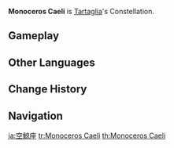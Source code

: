 {{Constellation Overview Infobox
|title     = Monoceros Caeli
|character = Tartaglia
|meaning   = Celestial Narwhal
}}
'''Monoceros Caeli''' is [[Tartaglia]]'s Constellation.

==Gameplay==
{{Constellation Table|Tartaglia}}

==Other Languages==
{{Other Languages
|en      = Monoceros Caeli
|en_lang = la
|en_tl   = Celestial Narwhal
|zhs     = 鲸天座
|zhs_rm  = Jīng Tiān Zuò
|zht     = 鯨天座
|zht_rm  = Jīng Tiān Zuò
|zh_tl   = Whale Sky Constellation
|ja      = 空鯨座
|ja_rm   = Kuugei-za
|ja_tl   = Sky Whale Constellation
|ko      = 경천자리
|ko_rm   = Gyeongcheon-jari
|ko_tl   = Sky-Whale Constellation
|es      = Monoceros Caeli
|fr      = Monoceros Caeli
|ru      = Небесный Кит
|ru_tl   = Heavenly Whale
|th      = Monoceros Caeli
|vi      = Kình Thiên
|vi_tl   = 
|de      = Monoceros Caeli
|id      = Monoceros Caeli
|pt      = Monoceros Caeli
|tr      = Göklerdeki Tekboynuz
|tr_tl   = 
|it      = Monoceros Caeli
}}

==Change History==
{{Change History|1.1}}

==Navigation==
{{Constellation Navbox}}

[[ja:空鯨座]]
[[tr:Monoceros Caeli]]
[[th:Monoceros Caeli]]